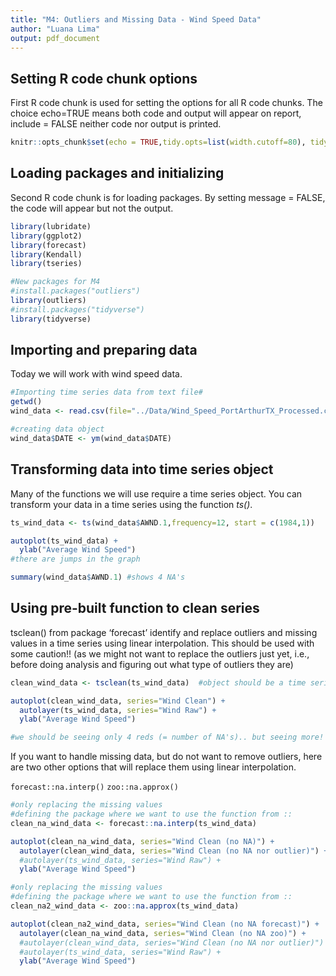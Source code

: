 ```yaml
---
title: "M4: Outliers and Missing Data - Wind Speed Data"
author: "Luana Lima"
output: pdf_document
---
```



## Setting R code chunk options

First R code chunk is used for setting the options for all R code chunks. The choice echo=TRUE means both code and output will appear on report, include = FALSE neither code nor output is printed.

```r
knitr::opts_chunk$set(echo = TRUE,tidy.opts=list(width.cutoff=80), tidy=FALSE) 
```

## Loading packages and initializing

Second R code chunk is for loading packages. By setting message = FALSE, the code will appear but not the output. 

```r
library(lubridate)
library(ggplot2)
library(forecast)
library(Kendall)
library(tseries)

#New packages for M4
#install.packages("outliers")
library(outliers)
#install.packages("tidyverse")
library(tidyverse)

```

## Importing and preparing data

Today we will work with wind speed data. 

```r

#Importing time series data from text file#
getwd()
wind_data <- read.csv(file="../Data/Wind_Speed_PortArthurTX_Processed.csv",header=TRUE,stringsAsFactors = TRUE)

#creating data object
wind_data$DATE <- ym(wind_data$DATE)

```


## Transforming data into time series object

Many of the functions we will use require a time series object. You can transform your data in a time series using the function *ts()*. 

```r
ts_wind_data <- ts(wind_data$AWND.1,frequency=12, start = c(1984,1)) 

autoplot(ts_wind_data) +
  ylab("Average Wind Speed") 
#there are jumps in the graph

summary(wind_data$AWND.1) #shows 4 NA's
```


## Using pre-built function to clean series

tsclean() from package 'forecast' identify and replace outliers and missing values in a time series using linear interpolation. This should be used with some caution!! (as we might not want to replace the outliers just yet, i.e., before doing analysis and figuring out what type of outliers they are)

```r

clean_wind_data <- tsclean(ts_wind_data)  #object should be a time series

autoplot(clean_wind_data, series="Wind Clean") +
  autolayer(ts_wind_data, series="Wind Raw") +
  ylab("Average Wind Speed") 

#we should be seeing only 4 reds (= number of NA's).. but seeing more!


```

If you want to handle missing data, but do not want to remove outliers, here are two other options that will replace them using linear interpolation.

`forecast::na.interp()`
`zoo::na.approx()`

```r

#only replacing the missing values
#defining the package where we want to use the function from ::
clean_na_wind_data <- forecast::na.interp(ts_wind_data)

autoplot(clean_na_wind_data, series="Wind Clean (no NA)") +
  autolayer(clean_wind_data, series="Wind Clean (no NA nor outlier)") +
  #autolayer(ts_wind_data, series="Wind Raw") +
  ylab("Average Wind Speed")

```

```r
#only replacing the missing values
#defining the package where we want to use the function from ::
clean_na2_wind_data <- zoo::na.approx(ts_wind_data)

autoplot(clean_na2_wind_data, series="Wind Clean (no NA forecast)") +
  autolayer(clean_na_wind_data, series="Wind Clean (no NA zoo)") +
  #autolayer(clean_wind_data, series="Wind Clean (no NA nor outlier)") +
  #autolayer(ts_wind_data, series="Wind Raw") +
  ylab("Average Wind Speed")

```



